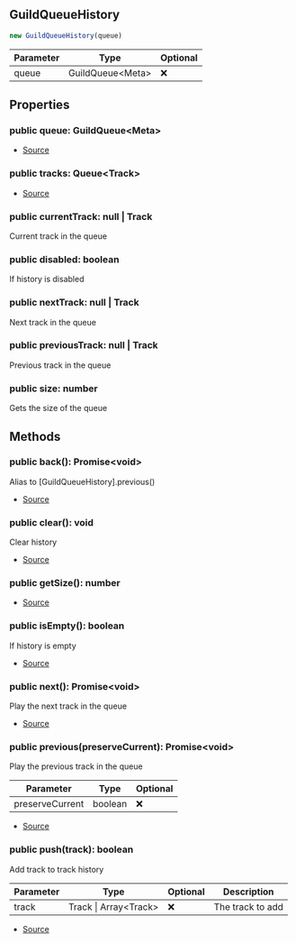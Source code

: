 ## GuildQueueHistory


```typescript
new GuildQueueHistory(queue)
```
| Parameter | Type | Optional |
| ----------- | ----------- | ----------- |
| queue | GuildQueue\<Meta> | ❌ |


## Properties
### public queue: GuildQueue\<Meta>
- [Source](https://github.com/Androz2091/discord-player/blob/451214b/packages/discord-player/src/Structures/GuildQueueHistory.ts#L7)
### public tracks: Queue\<Track>
- [Source](https://github.com/Androz2091/discord-player/blob/451214b/packages/discord-player/src/Structures/GuildQueueHistory.ts#L6)
### public currentTrack: null \| Track
Current track in the queue
### public disabled: boolean
If history is disabled
### public nextTrack: null \| Track
Next track in the queue
### public previousTrack: null \| Track
Previous track in the queue
### public size: number
Gets the size of the queue

## Methods
### public back(): Promise\<void>
Alias to [GuildQueueHistory].previous()



- [Source](https://github.com/Androz2091/discord-player/blob/451214b/packages/discord-player/src/Structures/GuildQueueHistory.ts#L103)
### public clear(): void
Clear history



- [Source](https://github.com/Androz2091/discord-player/blob/451214b/packages/discord-player/src/Structures/GuildQueueHistory.ts#L69)
### public getSize(): number
- [Source](https://github.com/Androz2091/discord-player/blob/451214b/packages/discord-player/src/Structures/GuildQueueHistory.ts#L45)
### public isEmpty(): boolean
If history is empty



- [Source](https://github.com/Androz2091/discord-player/blob/451214b/packages/discord-player/src/Structures/GuildQueueHistory.ts#L52)
### public next(): Promise\<void>
Play the next track in the queue



- [Source](https://github.com/Androz2091/discord-player/blob/451214b/packages/discord-player/src/Structures/GuildQueueHistory.ts#L76)
### public previous(preserveCurrent): Promise\<void>
Play the previous track in the queue



| Parameter | Type | Optional |
| ----------- | ----------- | ----------- |
| preserveCurrent | boolean | ❌ |


- [Source](https://github.com/Androz2091/discord-player/blob/451214b/packages/discord-player/src/Structures/GuildQueueHistory.ts#L88)
### public push(track): boolean
Add track to track history



| Parameter | Type | Optional | Description |
| ----------- | ----------- | ----------- | ----------- |
| track | Track \| Array\<Track> | ❌ | The track to add |


- [Source](https://github.com/Androz2091/discord-player/blob/451214b/packages/discord-player/src/Structures/GuildQueueHistory.ts#L60)